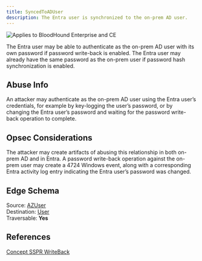 ---
title: SyncedToADUser
description: The Entra user is synchronized to the on-prem AD user.
---

<img noZoom src="/assets/enterprise-AND-community-edition-pill-tag.svg" alt="Applies to BloodHound Enterprise and CE"/>


The Entra user may be able to authenticate as the on-prem AD user with its own password if password write-back is enabled. The Entra user may already have the same password as the on-prem user if password hash synchronization is enabled.

## Abuse Info

An attacker may authenticate as the on-prem AD user using the Entra user’s credentials, for example by key-logging the user’s password, or by changing the Entra user’s password and waiting for the password write-back operation to complete.

## Opsec Considerations

The attacker may create artifacts of abusing this relationship in both on-prem AD and in Entra. A password write-back operation against the on-prem user may create a 4724 Windows event, along with a corresponding Entra activity log entry indicating the Entra user’s password was changed.

## Edge Schema

Source: [AZUser](https://github.com/SpecterOps/bloodhound-docs/blob/main//resources/nodes/az-user)   
Destination: [User](https://github.com/SpecterOps/bloodhound-docs/blob/main//resources/nodes/user)   
Traversable: **Yes**  

## References

[Concept SSPR WriteBack](https://learn.microsoft.com/en-us/entra/identity/authentication/concept-sspr-writeback)

